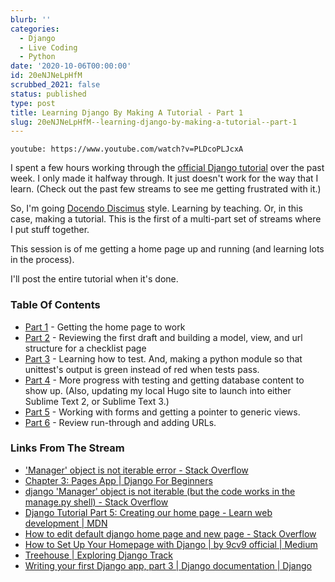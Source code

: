 ```yaml
---
blurb: ''
categories:
  - Django
  - Live Coding
  - Python
date: '2020-10-06T00:00:00'
id: 20eNJNeLpHfM
scrubbed_2021: false
status: published
type: post
title: Learning Django By Making A Tutorial - Part 1
slug: 20eNJNeLpHfM--learning-django-by-making-a-tutorial--part-1
---
```


`youtube: https://www.youtube.com/watch?v=PLDcoPLJcxA`

I spent a few hours working through the [official Django tutorial](https://docs.djangoproject.com/en/3.1/intro/tutorial01/) over the past week. I only made it halfway through. It just doesn't work for the way that I learn. (Check out the past few streams to see me getting frustrated with it.)

So, I'm going [Docendo Discimus](https://en.wikipedia.org/wiki/Docendo_discimus) style. Learning by teaching. Or, in this case, making a tutorial. This is the first of a multi-part set of streams where I put stuff together. 

This session is of me getting a home page up and running (and learning lots in the process).

I'll post the entire tutorial when it's done. 

### Table Of Contents

- [Part 1](/stream-notes-2020-10-06/) - Getting the home page to work
- [Part 2](/stream-notes-2020-10-08/) - Reviewing the first draft and building a model, view, and url structure for a checklist page
- [Part 3](/stream-notes-2020-10-09/) - Learning how to test. And, making a python module so that unittest's output is green instead of red when tests pass. 
- [Part 4](/stream-notes-2020-10-10/) - More progress with testing and getting database content to show up. (Also, updating my local Hugo site to launch into either Sublime Text 2, or Sublime Text 3.)
- [Part 5](/stream-notes-2020-10-10-2/) - Working with forms and getting a pointer to generic views.
- [Part 6](/stream-notes-2020-10-11/) - Review run-through and adding URLs. 





### Links From The Stream

- ['Manager' object is not iterable error - Stack Overflow](https://stackoverflow.com/questions/29617001/manager-object-is-not-iterable-error/29617049)
- [Chapter 3: Pages App | Django For Beginners](https://djangoforbeginners.com/pages-app/)
- [django 'Manager' object is not iterable (but the code works in the manage.py shell) - Stack Overflow](https://stackoverflow.com/questions/14795516/django-manager-object-is-not-iterable-but-the-code-works-in-the-manage-py-she/14795562)
- [Django Tutorial Part 5: Creating our home page - Learn web development | MDN](https://developer.mozilla.org/en-US/docs/Learn/Server-side/Django/Home_page)
- [How to edit default django home page and new page - Stack Overflow](https://stackoverflow.com/questions/59083058/how-to-edit-default-django-home-page-and-new-page)
- [How to Set Up Your Homepage with Django | by 9cv9 official | Medium](https://medium.com/@9cv9official/how-to-set-up-your-homepage-with-django-ae21f439c8a3)
- [Treehouse | Exploring Django Track](https://teamtreehouse.com/tracks/exploring-django)
- [Writing your first Django app, part 3 | Django documentation | Django](https://docs.djangoproject.com/en/3.1/intro/tutorial03/)
